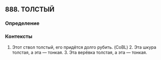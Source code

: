 ## 888. ТОЛСТЫЙ
### Определение


### Контексты
1. Этот ствол толстый, его придётся долго рубить. (CoBL) 2. Эта шкура толстая, а эта — тонкая. 3. Эта верёвка толстая, а эта — тонкая.

